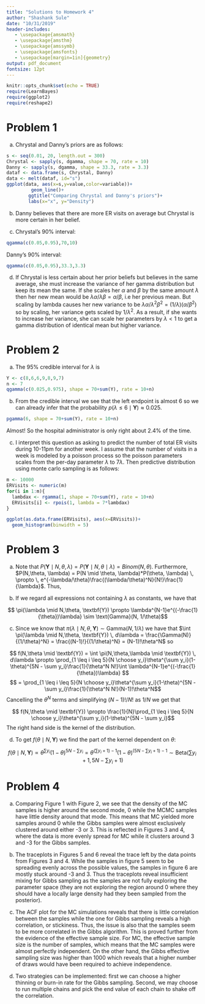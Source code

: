 ```yaml
---
title: "Solutions to Homework 4"
author: "Shashank Sule"
date: "10/31/2019"
header-includes:
   - \usepackage{amsmath}
   - \usepackage{amsthm}
   - \usepackage{amssymb}
   - \usepackage{amsfonts}
   - \usepackage[margin=1in]{geometry}
output: pdf_document
fontsize: 12pt
---
```


```r
knitr::opts_chunk$set(echo = TRUE)
require(LearnBayes)
require(ggplot2)
require(reshape2)
```

# Problem 1

a) Chrystal and Danny's priors are as follows: 

```r
s <- seq(0.01, 20, length.out = 300)
Chrystal <- sapply(s, dgamma, shape = 70, rate = 10)
Danny <- sapply(s, dgamma, shape = 33.3, rate = 3.3)
dataf <- data.frame(s, Chrystal, Danny)
data <- melt(dataf, id="s")
ggplot(data, aes(x=s,y=value,color=variable))+
         geom_line()+
        ggtitle("Comparing Chrystal and Danny's priors")+
        labs(x="x", y="Density")
```

b) Danny believes that there are more ER visits on average but Chrystal is more certain in her belief. 

c) Chrystal's 90% interval: 
```r
qgamma(c(0.05,0.95),70,10)
```

Danny's 90% interval: 

```r
qgamma(c(0.05,0.95),33.3,3.3)
```

d) If Chrystal is less certain about her prior beliefs but believes in the same average, she must increase the variance of her gamma distribution but keep its mean the same. If she scales her $\alpha$ and $\beta$ by the same amount $\lambda$ then her new mean would be $\lambda\alpha/\lambda\beta = \alpha/\beta$, i.e her previous mean. But scaling by lambda causes her new variance to be $\lambda\alpha/\lambda^2\beta^2 = (1/\lambda)(\alpha/\beta^2)$ so by scaling, her variance gets scaled by $1/\lambda^2$. As a result, if she wants to increase her variance, she can scale her parameters by $\lambda < 1$ to get a gamma distribution of identical mean but higher variance. 

# Problem 2 
a) The 95% credible interval for $\lambda$ is
```r
Y <- c(8,6,6,9,8,9,7)
n <- 7 
qgamma(c(0.025,0.975), shape = 70+sum(Y), rate = 10+n)
```
b) From the credible interval we see that the left endpoint is almost 6 so we can already infer that the probability $p(\lambda \leq 6 \mid \textbf{Y}) \approx 0.025$.   

```r
pgamma(6, shape = 70+sum(Y), rate = 10+n)
```

Almost! So the hospital administrator is only right about $2.4\%$ of the time. 

c) I interpret this question as asking to predict the number of total ER visits during 10-11pm for another week. I assume that the number of visits in a week is modeled by a poisson process so the poisson parameters scales from the per-day parameter $\lambda$ to $7\lambda$. Then predictive distribution using monte carlo sampling is as follows:

```r
m <- 10000
ERVisits <- numeric(m)
for(i in 1:m){
  lambdax <- rgamma(1, shape = 70+sum(Y), rate = 10+n)
  ERVisits[i] <- rpois(1, lambda = 7*lambdax)
}

ggplot(as.data.frame(ERVisits), aes(x=ERVisits))+
  geom_histogram(binwidth = 5)
```

# Problem 3

a) Note that $P(\textbf{Y} \mid N,\theta,\lambda) = P(\textbf{Y} \mid N,\theta \mid \lambda) = Binom(N,\theta)$. Furthermore, $P(N,\theta, \lambda) = P(N \mid \theta, \lambda)*P(\theta, \lambda) \, \propto \,  e^{-\lambda/\theta}\frac{(\lambda/\theta)^N}{N!}\frac{1}{\lambda}$. Thus, 

\begin{align*}
\pi(N,\theta,\lambda \mid \textbf{Y}) &\propto L(N,\theta,\lambda)P(N,\theta,\lambda) \\
&\propto \prod_{1 \leq i \leq 5}{N \choose y_i}\theta^{y_i}(1-\theta)^{N - y_i}e^{-\lambda/\theta}\frac{(\lambda/\theta)^N}{N!}\frac{1}{\lambda}\\
&\propto \prod_{1 \leq i \leq 5}{N \choose y_i}\theta^{\sum y_i}(1-\theta)^{5N - \sum y_i}\frac{\lambda^{N-1}e^{-\lambda/\theta}}{\theta^N N!}
\end{align*}

b) If we regard all expressions not containing $\lambda$ as constants, we have that

$$ \pi(\lambda \mid N,\theta, \textbf{Y}) \propto \lambda^{N-1}e^{(-\frac{1}{\theta})\lambda} \sim \text{Gamma}(N, 1/\theta)$$

c) Since we know that $\pi(\lambda \mid N,\theta, \textbf{Y}) \sim \text{Gamma}(N, 1/\lambda)$ we have that $\int \pi(\lambda \mid N,\theta, \textbf{Y}) \, d\lambda = \frac{\Gamma(N)}{(1/\theta)^N} = \frac{(N-1)!}{(1/\theta)^N} = (N-1)!\theta^N$ so 

$$ f(N,\theta \mid \textbf{Y}) = \int \pi(N,\theta,\lambda \mid \textbf{Y}) \, d\lambda \propto \prod_{1 \leq i \leq 5}{N \choose y_i}\theta^{\sum y_i}(1-\theta)^{5N - \sum y_i}\frac{1}{\theta^N N!}\int \lambda^{N-1}e^{(-\frac{1}{\theta})\lambda} $$
$$ = \prod_{1 \leq i \leq 5}{N \choose y_i}\theta^{\sum y_i}(1-\theta)^{5N - \sum y_i}\frac{1}{\theta^N N!}(N-1)!\theta^N$$
Cancelling the $\theta^N$ terms and simplifying $(N-1)!/N!$ as $1/N$ we get that 

$$ f(N,\theta \mid \textbf{Y})  \propto \frac{1}{N}\prod_{1 \leq i \leq 5}{N \choose y_i}\theta^{\sum y_i}(1-\theta)^{5N - \sum y_i}$$ 
The right hand side is the kernel of the distribution.

d) To get $f(\theta \mid N,\textbf{Y})$ we find the part of the kernel dependent on $\theta$: 

$$ f(\theta \mid N,\textbf{Y}) \propto \theta^{\sum y_i}(1-\theta)^{5N - \sum y_i} = \theta^{(\sum y_i + 1) - 1}(1-\theta)^{(5N - \sum y_i + 1) - 1} \sim \text{Beta}\Big(\sum y_i + 1, 5N - \sum y_i + 1\Big)$$

# Problem 4

a) Comparing Figure 1 with Figure 2, we see that the density of the MC samples is higher around the second mode, 0 while the MCMC samples have little density around that mode. This means that MC yielded more samples around 0 while the Gibbs samples were almost exclusively clustered around either -3 or 3. This is reflected in Figures 3 and 4, where the data is more evenly spread for MC while it clusters around 3 and -3 for the Gibbs samples. 

b) The traceplots in Figures 5 and 6 reveal the trace left by the data points from Figures 3 and 4. While the samples in figure 5 seem to be spreading evenly across the possible values, the samples in figure 6 are mostly stuck around -3 and 3. Thus the traceplots reveal insufficient mixing for Gibbs sampling as the samples are not fully exploring the parameter space (they are not exploring the region around 0 where they should have a locally large density had they been sampled from the posterior). 

c) The ACF plot for the MC simulations reveals that there is little correlation between the samples while the one for Gibbs sampling reveals a high correlation, or stickiness. Thus, the issue is also that the samples seem to be more correlated in the Gibbs algorithm. This is proved further from the evidence of the effective sample size. For MC, the effective sample size is the number of samples, which means that the MC samples were almost perfectly independent. On the other hand, the Gibbs effective sampling size was higher than 1000 which reveals that a higher number of draws would have been required to achieve independence. 

d) Two strategies can be implemented: first we can choose a higher thinning or burn-in rate for the Gibbs sampling. Second, we may choose to run multiple chains and pick the end value of each chain to shake off the correlation. 